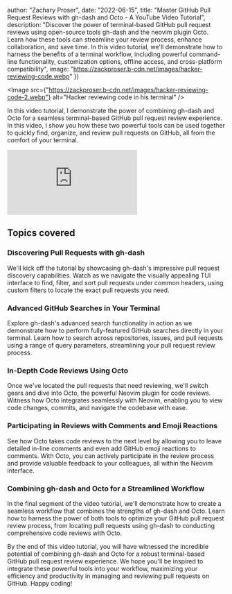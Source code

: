 



  author: "Zachary Proser",
  date: "2022-06-15",
  title: "Master GitHub Pull Request Reviews with gh-dash and Octo - A YouTube Video Tutorial",
  description: "Discover the power of terminal-based GitHub pull request reviews using open-source tools gh-dash and the neovim plugin Octo. Learn how these tools can streamline your review process, enhance collaboration, and save time. In this video tutorial, we'll demonstrate how to harness the benefits of a terminal workflow, including powerful command-line functionality, customization options, offline access, and cross-platform compatibility", 
  image: "https://zackproser.b-cdn.net/images/hacker-reviewing-code.webp"
})


<Image src={"https://zackproser.b-cdn.net/images/hacker-reviewing-code-2.webp"} alt="Hacker reviewing code in his terminal" />

In this video tutorial, I demonstrate the power of combining gh-dash and Octo for a seamless terminal-based GitHub pull request review experience. In this video, I show you how these two powerful tools can be used together to quickly find, organize, and review pull requests on GitHub, all from the comfort of your terminal.

<iframe 
  class="youtube-video"
  src="https://www.youtube.com/embed/0VbWVNWeo7M" 
  title="Master GitHub Pull Request Reviews with gh-dash and Octo - A YouTube Video Tutoria" 
  frameborder="0" 
  allow="fullscreen;">
</iframe>

## Topics covered

### Discovering Pull Requests with gh-dash

We'll kick off the tutorial by showcasing gh-dash's impressive pull request discovery capabilities. Watch as we navigate the visually appealing TUI interface to find, filter, and sort pull requests under common headers, using custom filters to locate the exact pull requests you need.

### Advanced GitHub Searches in Your Terminal

Explore gh-dash's advanced search functionality in action as we demonstrate how to perform fully-featured GitHub searches directly in your terminal. Learn how to search across repositories, issues, and pull requests using a range of query parameters, streamlining your pull request review process.

### In-Depth Code Reviews Using Octo

Once we've located the pull requests that need reviewing, we'll switch gears and dive into Octo, the powerful Neovim plugin for code reviews. Witness how Octo integrates seamlessly with Neovim, enabling you to view code changes, commits, and navigate the codebase with ease.

### Participating in Reviews with Comments and Emoji Reactions

See how Octo takes code reviews to the next level by allowing you to leave detailed in-line comments and even add GitHub emoji reactions to comments. With Octo, you can actively participate in the review process and provide valuable feedback to your colleagues, all within the Neovim interface.

### Combining gh-dash and Octo for a Streamlined Workflow

In the final segment of the video tutorial, we'll demonstrate how to create a seamless workflow that combines the strengths of gh-dash and Octo. Learn how to harness the power of both tools to optimize your GitHub pull request review process, from locating pull requests using gh-dash to conducting comprehensive code reviews with Octo.

By the end of this video tutorial, you will have witnessed the incredible potential of combining gh-dash and Octo for a robust terminal-based GitHub pull request review experience. We hope you'll be inspired to integrate these powerful tools into your workflow, maximizing your efficiency and productivity in managing and reviewing pull requests on GitHub. Happy coding!
